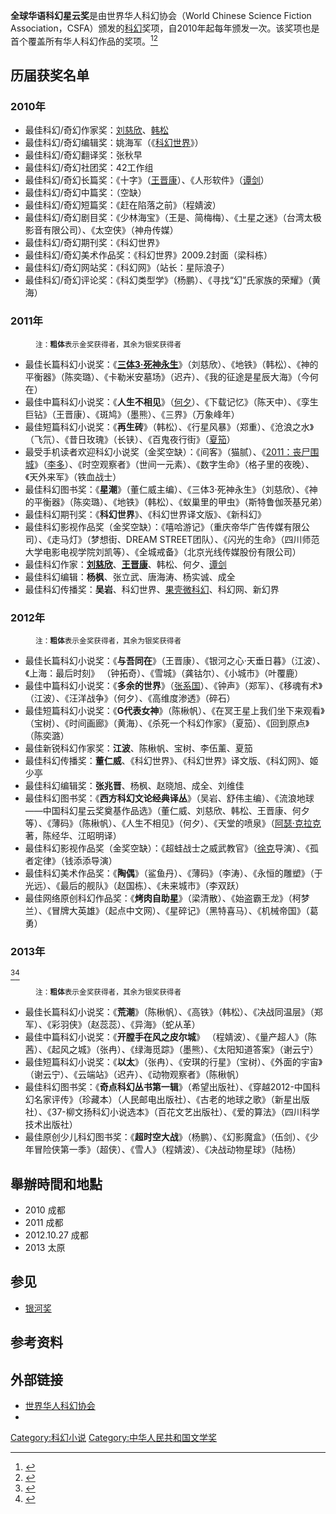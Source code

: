 {{For|其他名为“星云奖”的奖项|星云奖 (消歧义)}}
'''全球华语科幻星云奖'''是由世界华人科幻协会（World Chinese Science Fiction Association，CSFA）颁发的[[科幻|科幻]]奖项，自2010年起每年颁发一次。该奖项也是首个覆盖所有华人科幻作品的奖项。<ref>{{cite web|url=http://epaper.gmw.cn/zhdsb/html/2010-08/18/nw.D110000zhdsb_20100818_4-01.htm|title=首届全球华语科幻星云奖在成都颁出|publisher=中国读书报|date=2010-08-18|accessdate=2011-11-13|archive-date=2013-06-22|archive-url=https://web.archive.org/web/20130622034906/http://epaper.gmw.cn/zhdsb/html/2010-08/18/nw.D110000zhdsb_20100818_4-01.htm|dead-url=no}}</ref><ref>{{cite web|url=http://news.xinhuanet.com/local/2011-11/13/c_122271128.htm|title=第二届全球华语科幻星云奖在成都颁发|publisher=新华网|date=2011-11-13}}</ref>

== 历届获奖名单 ==
=== 2010年 ===
*最佳科幻/奇幻作家奖：[[刘慈欣|刘慈欣]]、[[韩松|韩松]]
*最佳科幻/奇幻编辑奖：姚海军（《[[科幻世界|科幻世界]]》）
*最佳科幻/奇幻翻译奖：张秋早
*最佳科幻/奇幻社团奖：42工作组
*最佳科幻/奇幻长篇奖：《十字》（[[王晋康|王晋康]]）、《人形软件》（[[谭剑|谭剑]]）
*最佳科幻/奇幻中篇奖：（空缺）
*最佳科幻/奇幻短篇奖：《赶在陷落之前》（程婧波）
*最佳科幻/奇幻剧目奖：《少林海宝》（王是、简梅梅）、《土星之迷》（台湾太极影音有限公司）、《太空侠》（神舟传媒）
*最佳科幻/奇幻期刊奖：《科幻世界》
*最佳科幻/奇幻美术作品奖：《科幻世界》2009.2封面（梁科栋）
*最佳科幻/奇幻网站奖：《科幻网》（站长：星际浪子）
*最佳科幻/奇幻评论奖：《科幻类型学》（杨鹏）、《寻找“幻”氏家族的荣耀》（黄海）

=== 2011年 ===
:<small>注：'''粗体'''表示金奖获得者，其余为银奖获得者</small>
* 最佳长篇科幻小说奖：《'''[[三体III：死神永生|三体3·死神永生]]'''》（刘慈欣）、《地铁》（韩松）、《神的平衡器》（陈奕璐）、《卡勒米安墓场》（迟卉）、《我的征途是星辰大海》（今何在）
* 最佳中篇科幻小说奖：《'''人生不相见'''》（[[何夕|何夕]]）、《下载记忆》（陈天中）、《孪生巨钻》（王晋康）、《斑鸠》（墨熊）、《三界》（万象峰年）
* 最佳短篇科幻小说奖：《'''再生砖'''》（韩松）、《行星风暴》（郑重）、《沧浪之水》（飞氘）、《昔日玫瑰》（长铗）、《百鬼夜行街》（[[夏笳|夏笳]]）
* 最受手机读者欢迎科幻小说奖（金奖空缺）：《间客》（猫腻）、《[[2011：丧尸围城|2011：丧尸围城]]》（[[李多|李多]]）、《时空观察者》（世间一元素）、《数字生命》（格子里的夜晚）、《天外来军》（铁血战士）
* 最佳科幻图书奖：《'''星潮'''》（董仁威主编）、《三体3·死神永生》（刘慈欣）、《神的平衡器》（陈奕璐）、《地铁》（韩松）、《蚁巢里的甲虫》（斯特鲁伽茨基兄弟）
* 最佳科幻期刊奖：《'''科幻世界'''》、《科幻世界译文版》、《新科幻》
* 最佳科幻影视作品奖（金奖空缺）：《嘻哈游记》（重庆帝华广告传媒有限公司）、《走马灯》（梦想街、DREAM STREET团队）、《闪光的生命》（四川师范大学电影电视学院刘凯等）、《全城戒备》（北京光线传媒股份有限公司）
* 最佳科幻作家：'''[[刘慈欣|刘慈欣]]'''、'''[[王晋康|王晋康]]'''、韩松、何夕、[[谭剑|谭剑]]
* 最佳科幻编辑：'''杨枫'''、张立武、唐海涛、杨实诚、成全
* 最佳科幻传播奖：'''吴岩'''、科幻世界、[[果壳网|果壳微科幻]]、科幻网、新幻界

=== 2012年 ===
:<small>注：'''粗体'''表示金奖获得者，其余为银奖获得者</small>
* 最佳长篇科幻小说奖：《'''与吾同在'''》（王晋康）、《银河之心·天垂日暮》（江波）、《上海：最后时刻》 （钟拓奇）、《雪城》（龚钴尔）、《小城市》（叶覆鹿）
* 最佳中篇科幻小说奖：《'''多余的世界'''》（[[张系国|张系国]]）、《钟声》（郑军）、《移魂有术》（江波）、《汪洋战争》（何夕）、《高维度渗透》（碎石）
* 最佳短篇科幻小说奖：《'''G代表女神'''》（陈楸帆）、《在冥王星上我们坐下来观看》（宝树）、《时间画廊》（黄海）、《杀死一个科幻作家》（夏笳）、《回到原点》（陈奕潞）
* 最佳新锐科幻作家奖：'''江波'''、陈楸帆、宝树、李伍薰、夏笳
* 最佳科幻传播奖：'''董仁威'''、《科幻世界》、《科幻世界》译文版、《科幻网》、姬少亭
* 最佳科幻编辑奖：'''张兆晋'''、杨枫、赵晓旭、成全、刘维佳
* 最佳科幻图书奖：《'''西方科幻文论经典译丛'''》（吴岩、舒伟主编）、《流浪地球——中国科幻星云奖奠基作品选》（董仁威、刘慈欣、韩松、王晋康、何夕等）、《薄码》（陈楸帆）、《人生不相见》（何夕）、《天堂的喷泉》（[[阿瑟·克拉克|阿瑟·克拉克]]著，陈经华、江昭明译）
* 最佳科幻影视作品奖（金奖空缺）：《超蛙战士之威武教官》（[[徐克_(动画导演)|徐克]]导演）、《孤者定律》（钱添添导演）
* 最佳科幻美术作品奖：《'''陶偶'''》（鲨鱼丹）、《薄码》（李涛）、《永恒的雕塑》（于光远）、《最后的舰队》（赵国栋）、《未来城市》（李双跃）
* 最佳网络原创科幻作品奖：《'''烤肉自助星'''》（梁清散）、《始盗霸王龙》（柯梦兰）、《冒牌大英雄》（起点中文网）、《星碎记》（黑特喜马）、《机械帝国》（葛勇）

=== 2013年  === 
<ref>{{cite web|title=第四届科幻星云奖揭晓 陈楸帆《荒潮》获金奖|url=http://cul.qq.com/a/20131011/009513.htm|publisher=腾讯文化|accessdate=2017-11-17|archive-date=2017-11-18|archive-url=https://web.archive.org/web/20171118222312/http://cul.qq.com/a/20131011/009513.htm|dead-url=no}}</ref><ref>{{cite web|title=第四届全球华语科幻星云奖揭晓|url=http://www.chinawriter.com.cn/news/2013/2013-10-06/176168.html|website=中国作家网|accessdate=2017-11-18|archive-date=2017-12-01|archive-url=https://web.archive.org/web/20171201033825/http://www.chinawriter.com.cn/news/2013/2013-10-06/176168.html|dead-url=no}}</ref>
:<small>注：'''粗体'''表示金奖获得者，其余为银奖获得者</small>
* 最佳长篇科幻小说奖：《'''荒潮'''》（陈楸帆）、《高铁》（韩松）、《决战同温层》（郑军）、《彩羽侠》（赵蕊蕊）、《异海》（蛇从革）
* 最佳中篇科幻小说奖：《'''开膛手在风之皮尔城'''》 （程婧波）、《量产超人》（陈茜）、《起风之城》（张冉）、《绿海觅踪》（墨熊）、《太阳知道答案》（谢云宁）
* 最佳短篇科幻小说奖：《'''以太'''》（张冉）、《安琪的行星》（宝树）、《外面的宇宙》（谢云宁）、《云端站》（迟卉）、《动物观察者》（陈楸帆）
* 最佳科幻图书奖：《'''奇点科幻丛书第一辑'''》（希望出版社）、《穿越2012-中国科幻名家评传》（珍藏本）（人民邮电出版社）、《古老的地球之歌》（新星出版社）、《37-柳文扬科幻小说选本》（百花文艺出版社）、《爱的算法》（四川科学技术出版社）
* 最佳原创少儿科幻图书奖：《'''超时空大战'''》（杨鹏）、《幻影魔盒》（伍剑）、《少年冒险侠第一季》（超侠）、《雪人》（程婧波）、《决战动物星球》（陆杨）

==舉辦時間和地點==
* 2010 成都
* 2011 成都
* 2012.10.27 成都
* 2013 太原

== 参见 ==
* [[银河奖|银河奖]]

== 参考资料 ==
{{Reflist}}

== 外部链接 ==
* [http://www.wcsfa.com/ 世界华人科幻协会]{{Wayback|url=http://www.wcsfa.com/ |date=20151222124101 }}
* {{sinaweibo|xingyunjiang}}

[[Category:科幻小说|Category:科幻小说]]
[[Category:中华人民共和国文学奖|Category:中华人民共和国文学奖]]